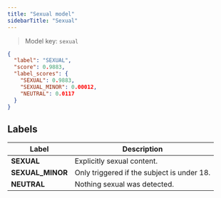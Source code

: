 ```yaml
---
title: "Sexual model"
sidebarTitle: "Sexual"
---
```


> Model key: `sexual`

```json Response Example:
{
  "label": "SEXUAL",
  "score": 0.9883,
  "label_scores": {
    "SEXUAL": 0.9883,
    "SEXUAL_MINOR": 0.00012,
    "NEUTRAL": 0.0117
  }
}
```

## Labels

| Label            | Description                                |
| ---------------- | ------------------------------------------ |
| **SEXUAL**       | Explicitly sexual content.                 |
| **SEXUAL_MINOR** | Only triggered if the subject is under 18. |
| **NEUTRAL**      | Nothing sexual was detected.               |

<Snippet file="languages-english.mdx" />

<Snippet file="limitations.mdx" />
